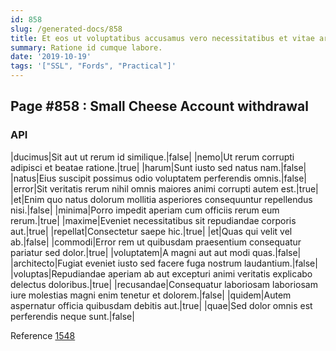 ```yaml
---
id: 858
slug: /generated-docs/858
title: Et eos ut voluptatibus accusamus vero necessitatibus et vitae architecto.
summary: Ratione id cumque labore.
date: '2019-10-19'
tags: '["SSL", "Fords", "Practical"]'
---
```


## Page #858 : Small Cheese Account withdrawal
### API

|ducimus|Sit aut ut rerum id similique.|false|
|nemo|Ut rerum corrupti adipisci et beatae ratione.|true|
|harum|Sunt iusto sed natus nam.|false|
|natus|Eius suscipit possimus odio voluptatem perferendis omnis.|false|
|error|Sit veritatis rerum nihil omnis maiores animi corrupti autem est.|true|
|et|Enim quo natus dolorum mollitia asperiores consequuntur repellendus nisi.|false|
|minima|Porro impedit aperiam cum officiis rerum eum rerum.|true|
|maxime|Eveniet necessitatibus sit repudiandae corporis aut.|true|
|repellat|Consectetur saepe hic.|true|
|et|Quas qui velit vel ab.|false|
|commodi|Error rem ut quibusdam praesentium consequatur pariatur sed dolor.|true|
|voluptatem|A magni aut aut modi quas.|false|
|architecto|Fugiat eveniet iusto sed facere fuga nostrum laudantium.|false|
|voluptas|Repudiandae aperiam ab aut excepturi animi veritatis explicabo delectus doloribus.|true|
|recusandae|Consequatur laboriosam laboriosam iure molestias magni enim tenetur et dolorem.|false|
|quidem|Autem aspernatur officia quibusdam debitis aut.|true|
|quae|Sed dolor omnis est perferendis neque sunt.|false|

Reference [1548](/1548)



